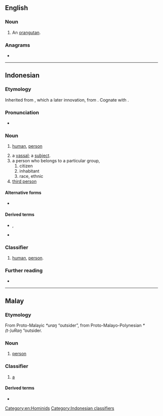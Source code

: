 ==English==

===Noun===
{{en-noun}}

# An [[orangutan]].

===Anagrams===
* {{anagrams|en|a=agnor|Angor|Garon|Goran|Grano|Ongar|Ragon|Rogan|Ronga|angor|argon|groan|nagor|organ|rag on|rango}}

[[Category:en:Hominids]]

----

==Indonesian==

===Etymology===
Inherited from {{inh|id|ms|orang}}, which a later innovation, from {{w|Western Malayo-Polynesian language}} {{m|poz-pro|*uRaŋ}}. Cognate with {{cog|jv|wong}}.

===Pronunciation===
* {{IPA|id|/o.raŋ/}}

===Noun===
{{id-noun|pl=orang-orang|pl2=para orang}}
# [[human]], [[person]]
#: {{syn|id|insan|manusia}}
# a [[vassal]]; a [[subject]].
# a person who belongs to a particular group,
## citizen 
## inhabitant
## race, ethnic
# [[third person]]

====Alternative forms====
* {{alter|id|urang}}

====Derived terms====
* {{l|id|orang utan}}, {{l|id|orang hutan}}
* {{l|id|seorang}}

===Classifier===
{{head|id|classifier|singular|seorang}}
# [[human]], [[person]].

===Further reading===
* {{R:KBBI Daring}}

[[Category:Indonesian classifiers]]
----

==Malay==

===Etymology===
From Proto-Malayic ''*uraŋ'' “outsider”, from Proto-Malayo-Polynesian ''*(t-)uRaŋ''  “outsider.

===Noun===
{{ms-noun|pl=-|j=اورڠ}}

# [[person]]

===Classifier===
{{ms-classifier}}

# [[a]] {{n-g|(for people)}}

====Derived terms====
* {{l|ms|orang utan}}